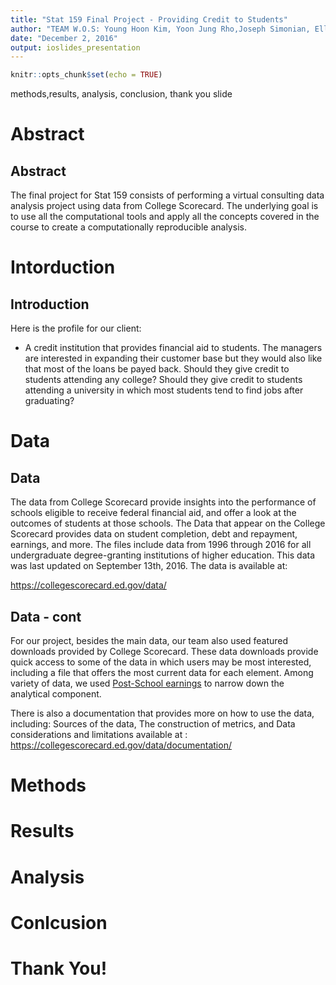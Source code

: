 ```yaml
---
title: "Stat 159 Final Project - Providing Credit to Students"
author: "TEAM W.O.S: Young Hoon Kim, Yoon Jung Rho,Joseph Simonian, Ellen Hwang"
date: "December 2, 2016"
output: ioslides_presentation
---
```


```r
knitr::opts_chunk$set(echo = TRUE)
```

methods,results, analysis, conclusion, thank you slide



# Abstract

## Abstract

The final project for Stat 159 consists of performing a virtual consulting data analysis project using data from College Scorecard. The underlying goal is to use all the computational tools and apply all the concepts covered in the course to create a computationally reproducible analysis. 

# Intorduction

## Introduction 

Here is the profile for our client:

- A credit institution that provides financial aid to students. The managers are interested in expanding their customer base but they would also like that most of the loans be payed back. Should they give credit to students attending any college? Should they give credit to students attending a university in which most students tend to find jobs after graduating?

# Data

## Data

The data from College Scorecard provide insights into the performance of schools eligible to receive federal financial aid, and offer a look at the outcomes of students at those schools. The Data that appear on the College Scorecard provides data on student completion, debt and repayment, earnings, and more. The files include data from 1996 through 2016 for all undergraduate degree-granting institutions of higher education. This data was last updated on September 13th, 2016. The data is available at:

[https://collegescorecard.ed.gov/data/](https://collegescorecard.ed.gov/data/)

## Data - cont

For our project, besides the main data, our team also used featured downloads provided by College Scorecard. These data downloads provide quick access to some of the data in which users may be most interested, including a file that offers the most current data for each element. Among variety of data, we used [Post-School earnings](https://ed-public-download.apps.cloud.gov/downloads/Most-Recent-Cohorts-Treasury-Elements.csv) to narrow down the analytical component.

There is also a documentation that provides more on how to use the data, including: Sources of the data, The construction of metrics, and Data considerations and limitations available at :
[https://collegescorecard.ed.gov/data/documentation/](https://collegescorecard.ed.gov/data/documentation/)


# Methods

# Results

# Analysis

# Conlcusion

# Thank You!